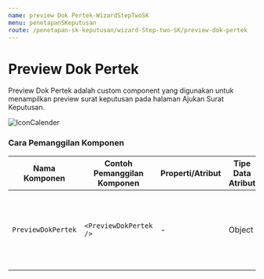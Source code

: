 ```yaml
---
name: preview Dok Pertek-WizardStepTwoSK
menu: penetapanSKeputusan
route: /penetapan-sk-keputusan/wizard-Step-two-SK/preview-dok-pertek
---
```


# Preview Dok Pertek

Preview Dok Pertek adalah custom component yang digunakan untuk
menampilkan preview surat keputusan pada halaman Ajukan Surat Keputusan.

![IconCalender](../../../src/img/WizardSK2/Preview.png)

### Cara Pemanggilan Komponen

| Nama Komponen      | Contoh Pemanggilan <br/> Komponen | Properti/Atribut | Tipe Data <br/> Atribut | Penjelasan                                                                                                      |
| ------------------ | --------------------------------- | ---------------- | ----------------------- | --------------------------------------------------------------------------------------------------------------- |
| `PreviewDokPertek` | `<PreviewDokPertek />`            | -                | Object                  | `PreviewDokPertek` ini digunakan untuk menampilkan preview surat keputusan pada halaman Ajukan Surat Keputusan. |
